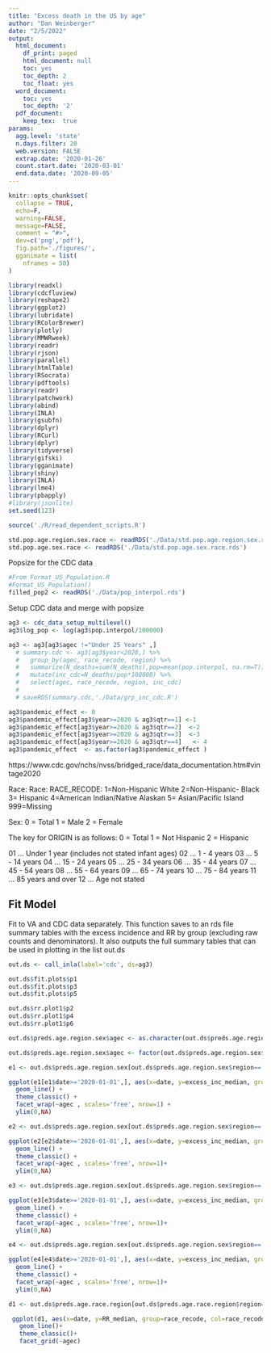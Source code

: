 ```yaml
---
title: "Excess death in the US by age"
author: "Dan Weinberger"
date: "2/5/2022"
output:
  html_document:
    df_print: paged
    html_document: null
    toc: yes
    toc_depth: 2
    toc_float: yes
  word_document:
    toc: yes
    toc_depth: '2'
  pdf_document: 
    keep_tex:  true
params:
  agg.level: 'state'
  n.days.filter: 20
  web.version: FALSE
  extrap.date: '2020-01-26'
  count.start.date: '2020-03-01'
  end.data.date: '2020-09-05'
---
```


```r
knitr::opts_chunk$set(
  collapse = TRUE,
  echo=F,
  warning=FALSE, 
  message=FALSE,
  comment = "#>",
  dev=c('png','pdf'),
  fig.path='./figures/',
  gganimate = list(
    nframes = 50)
)

```

```r
library(readxl)
library(cdcfluview)
library(reshape2)
library(ggplot2)
library(lubridate)
library(RColorBrewer)
library(plotly)
library(MMWRweek)
library(readr)
library(rjson)
library(parallel)
library(htmlTable)
library(RSocrata)
library(pdftools)
library(readr)
library(patchwork)
library(abind)
library(INLA)
library(gsubfn)
library(dplyr)
library(RCurl)
library(dplyr)
library(tidyverse)
library(gifski)
library(gganimate)
library(shiny)
library(INLA)
library(lme4)
library(pbapply)
#library(jsonlite)
set.seed(123)

source('./R/read_dependent_scripts.R')

std.pop.age.region.sex.race <- readRDS('./Data/std.pop.age.region.sex.race.rds')
std.pop.age.sex.race <- readRDS('./Data/std.pop.age.sex.race.rds')
```

Popsize for the CDC data
```r
#From Format_US_Population.R
#Format_US_Population()
filled_pop2 <- readRDS('./Data/pop_interpol.rds')

```

Setup CDC data and merge with popsize
```r
ag3 <- cdc_data_setup_multilevel()
ag3$log_pop <- log(ag3$pop.interpol/100000)

ag3 <- ag3[ag3$agec !="Under 25 Years" ,]
  # summary.cdc <- ag3[ag3$year<2020,] %>%
  #   group_by(agec, race_recode, region) %>%
  #   summarize(N_deaths=sum(N_deaths),pop=mean(pop.interpol, na.rm=T)) %>%
  #   mutate(inc_cdc=N_deaths/pop*100000) %>%
  #   select(agec, race_recode, region, inc_cdc)
  # 
  # saveRDS(summary.cdc,'./Data/grp_inc_cdc.R')

ag3$pandemic_effect <- 0
ag3$pandemic_effect[ag3$year>=2020 & ag3$qtr==1] <-1 
ag3$pandemic_effect[ag3$year>=2020 & ag3$qtr==2]  <-2
ag3$pandemic_effect[ag3$year>=2020 & ag3$qtr==3]  <-3
ag3$pandemic_effect[ag3$year>=2020 & ag3$qtr==4]   <- 4
ag3$pandemic_effect  <- as.factor(ag3$pandemic_effect )

```

https://www.cdc.gov/nchs/nvss/bridged_race/data_documentation.htm#vintage2020

Race:
Race:
RACE_RECODE: 
1=Non-Hispanic White
2=Non-Hispanic- Black
3= Hispanic
4=American Indian/Native Alaskan
5= Asian/Pacific Island
999=Missing


Sex: 
0 = Total
1 = Male
2 = Female

The key for ORIGIN is as follows:
0 = Total
1 = Not Hispanic
2 = Hispanic

 01 ... Under 1 year (includes not stated infant ages)
 02 ... 1 - 4 years
 03 ... 5 - 14 years
 04 ... 15 - 24 years
 05 ... 25 - 34 years
 06 ... 35 - 44 years
 07 ... 45 - 54 years
 08 ... 55 - 64 years
 09 ... 65 - 74 years
 10 ... 75 - 84 years
 11 ... 85 years and over
 12 ... Age not stated



## Fit Model


Fit to VA and CDC data separately. This function saves to an rds file summary tables with the excess incidence and RR by group (excluding raw counts and denominators). It also outputs the full summary tables that can be used in plotting in the list out.ds
```r
out.ds <- call_inla(label='cdc', ds=ag3)

```



```r
out.ds$fit.plots$p1
out.ds$fit.plots$p3
out.ds$fit.plots$p5

```

```r
out.ds$rr.plot1$p2
out.ds$rr.plot1$p4
out.ds$rr.plot1$p6

```

```r

out.ds$preds.age.region.sex$agec <- as.character(out.ds$preds.age.region.sex$agec)

out.ds$preds.age.region.sex$agec <- factor(out.ds$preds.age.region.sex$agec, levels=c('25-44 years', '45-64 years','65-74 years', '75-84 years', '85 years and older'))

e1 <- out.ds$preds.age.region.sex[out.ds$preds.age.region.sex$region=='Northeast',]

ggplot(e1[e1$date>='2020-01-01',], aes(x=date, y=excess_inc_median, group=sex, color=sex)) +
  geom_line() +
  theme_classic() +
  facet_wrap(~agec , scales='free', nrow=1) +
  ylim(0,NA)

e2 <- out.ds$preds.age.region.sex[out.ds$preds.age.region.sex$region=='South',]

ggplot(e2[e2$date>='2020-01-01',], aes(x=date, y=excess_inc_median, group=sex, color=sex)) +
  geom_line() +
  theme_classic() +
  facet_wrap(~agec , scales='free', nrow=1)+
  ylim(0,NA)

e3 <- out.ds$preds.age.region.sex[out.ds$preds.age.region.sex$region=='West',]

ggplot(e3[e3$date>='2020-01-01',], aes(x=date, y=excess_inc_median, group=sex, color=sex)) +
  geom_line() +
  theme_classic() +
  facet_wrap(~agec , scales='free', nrow=1)+
  ylim(0,NA)

e4 <- out.ds$preds.age.region.sex[out.ds$preds.age.region.sex$region=='Midwest',]

ggplot(e4[e4$date>='2020-01-01',], aes(x=date, y=excess_inc_median, group=sex, color=sex)) +
  geom_line() +
  theme_classic() +
  facet_wrap(~agec , scales='free', nrow=1)+
  ylim(0,NA)
```

```r
d1 <- out.ds$preds.age.race.region[out.ds$preds.age.race.region$region=='Northeast' & out.ds$preds.age.race.region$sex=='M',]

 ggplot(d1, aes(x=date, y=RR_median, group=race_recode, col=race_recode)) +
   geom_line()+
   theme_classic()+
   facet_grid(~agec)


```

